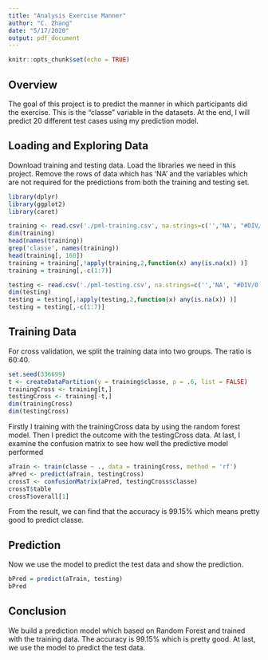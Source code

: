 ```yaml
---
title: "Analysis Exercise Manner"
author: "C. Zhang"
date: "5/17/2020"
output: pdf_document
---
```


```r
knitr::opts_chunk$set(echo = TRUE)
```

## Overview

The goal of this project is to predict the manner in which participants did the exercise. This is the "classe" variable in the datasets. At the end, I will predict 20 different test cases using my prediction model.

## Loading and Exploring Data

Download training and testing data. Load the libraries we need in this project. 
Remove the rows of data which has 'NA' and the variables which are not required 
for the predictions from both the training and testing set.

```r
library(dplyr)
library(ggplot2)
library(caret)

training <- read.csv('./pml-training.csv', na.strings=c('','NA', "#DIV/0!"), header = TRUE)
dim(training)
head(names(training))
grep('classe', names(training))
head(training[, 160])
training = training[,!apply(training,2,function(x) any(is.na(x)) )]
training = training[,-c(1:7)]
```

```r
testing <- read.csv('./pml-testing.csv', na.strings=c('','NA', "#DIV/0!"), header = TRUE)
dim(testing)
testing = testing[,!apply(testing,2,function(x) any(is.na(x)) )]
testing = testing[,-c(1:7)]
```

## Training Data

For cross validation, we split the training data into two groups. The ratio is 60:40.

```r
set.seed(336699)
t <- createDataPartition(y = training$classe, p = .6, list = FALSE)
trainingCross <- training[t,]
testingCross <- training[-t,]
dim(trainingCross)
dim(testingCross)
```

Firstly I training with the trainingCross data by using the random forest model. Then I predict the outcome with the testingCross data. At last, I examine the confusion matrix to see how well the predictive model performed

```r
aTrain <- train(classe ~ ., data = trainingCross, method = 'rf')
aPred <- predict(aTrain, testingCross)
crossT <- confusionMatrix(aPred, testingCross$classe)
crossT$table
crossT$overall[1]
```

From the result, we can find that the accuracy is 99.15% which means pretty good to predict classe.

## Prediction

Now we use the model to predict the test data and show the prediction.

```r
bPred = predict(aTrain, testing)
bPred
```

## Conclusion

We build a prediction model which based on Random Forest and trained with the training data. The accuracy is 99.15% which is pretty good. At last, we use the model to predict the test data.



